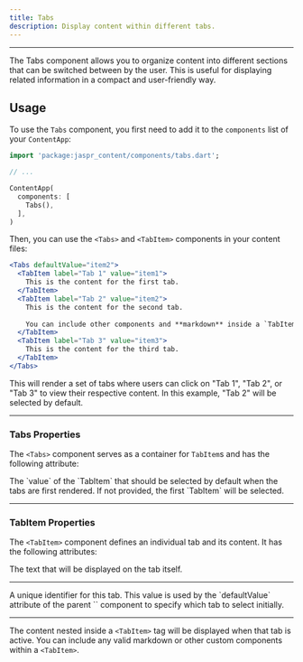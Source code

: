 ```yaml
---
title: Tabs
description: Display content within different tabs.
---
```


---

The Tabs component allows you to organize content into different sections that can be switched between by the user. This is useful for displaying related information in a compact and user-friendly way.

## Usage

To use the `Tabs` component, you first need to add it to the `components` list of your `ContentApp`:

```dart
import 'package:jaspr_content/components/tabs.dart';

// ...

ContentApp(
  components: [
    Tabs(),
  ],
)
```

Then, you can use the `<Tabs>` and `<TabItem>` components in your content files:

```jsx
<Tabs defaultValue="item2">
  <TabItem label="Tab 1" value="item1">
    This is the content for the first tab.
  </TabItem>
  <TabItem label="Tab 2" value="item2">
    This is the content for the second tab.
    
    You can include other components and **markdown** inside a `TabItem`.
  </TabItem>
  <TabItem label="Tab 3" value="item3">
    This is the content for the third tab.
  </TabItem>
</Tabs>
```

This will render a set of tabs where users can click on "Tab 1", "Tab 2", or "Tab 3" to view their respective content. In this example, "Tab 2" will be selected by default.

---

### Tabs Properties

The `<Tabs>` component serves as a container for `TabItem`s and has the following attribute:

<Property name="defaultValue" type="String">
  The `value` of the `TabItem` that should be selected by default when the tabs are first rendered. If not provided, the first `TabItem` will be selected.
</Property>

---

### TabItem Properties

The `<TabItem>` component defines an individual tab and its content. It has the following attributes:

<Property name="label" type="String" required>
  The text that will be displayed on the tab itself.
</Property>

---

<Property name="value" type="String" required>
  A unique identifier for this tab. This value is used by the `defaultValue` attribute of the parent `<Tabs>` component to specify which tab to select initially.
</Property>

---

The content nested inside a `<TabItem>` tag will be displayed when that tab is active. You can include any valid markdown or other custom components within a `<TabItem>`.

